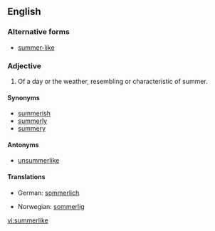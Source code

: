==English==

===Alternative forms===
* [[summer-like]]

===Adjective===
{{en-adj}}

# Of a day or the weather, resembling or characteristic of summer.

====Synonyms====
* [[summerish]]
* [[summerly]]
* [[summery]]

====Antonyms====
* [[unsummerlike]]

====Translations====
{{trans-top|of a day or the weather, resembling or characteristic of summer.}}
*German: [[sommerlich]]
{{trans-mid}}
*Norwegian: [[sommerlig]]
{{trans-bottom}}


[[vi:summerlike]]